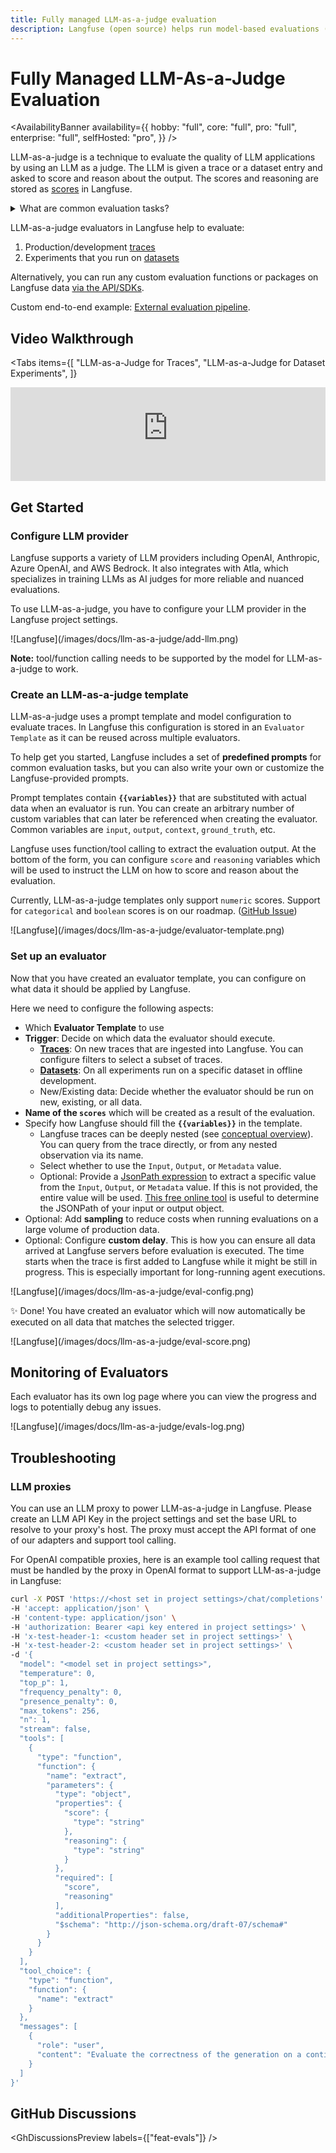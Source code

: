 ```yaml
---
title: Fully managed LLM-as-a-judge evaluation
description: Langfuse (open source) helps run model-based evaluations (llm-as-a-judge) on production data to monitor and improve LLMs applications.
---
```


# Fully Managed LLM-As-a-Judge Evaluation

<AvailabilityBanner
  availability={{
    hobby: "full",
    core: "full",
    pro: "full",
    enterprise: "full",
    selfHosted: "pro",
  }}
/>

LLM-as-a-judge is a technique to evaluate the quality of LLM applications by using an LLM as a judge. The LLM is given a trace or a dataset entry and asked to score and reason about the output. The scores and reasoning are stored as [scores](/docs/scores/data-model) in Langfuse.

<details>
<summary>What are common evaluation tasks?</summary>

LLM-as-a-judge evaluation tasks can be very use-case-specific. Common tasks for which Langfuse provides prebuilt prompts are:

- Hallucination
- Helpfulness
- Relevance
- Toxicity
- Correctness
- Contextrelevance
- Contextcorrectness
- Conciseness

</details>

LLM-as-a-judge evaluators in Langfuse help to evaluate:

1. Production/development [traces](/docs/tracing)
2. Experiments that you run on [datasets](/docs/datasets)

<Callout type="info">

Alternatively, you can run any custom evaluation functions or packages on Langfuse data [via the API/SDKs](/docs/scores/custom).

Custom end-to-end example: [External evaluation pipeline](/docs/scores/external-evaluation-pipelines).

</Callout>

## Video Walkthrough

<Tabs
  items={[
    "LLM-as-a-Judge for Traces",
    "LLM-as-a-Judge for Dataset Experiments",
  ]}
>
  <Tab>
    <CloudflareVideo
      videoId="c2debc8ad9e9df71d56f813510ffdf80"
      aspectRatio={16 / 9}
      title="Model-based Evaluations in Langfuse"
      posterStartTime={137}
    />
  </Tab>
  <Tab>
    <iframe
      width="100%"
      className="aspect-[16/9] rounded-lg border mt-10 w-full"
      src="https://www.youtube-nocookie.com/embed/JOGMn5nqCSM?si=9-Et0tKtOYffyvru"
      title="YouTube video player"
      frameborder="0"
      allow="accelerometer; autoplay; clipboard-write; encrypted-media; gyroscope; picture-in-picture; web-share"
      referrerpolicy="strict-origin-when-cross-origin"
      allowFullScreen
    ></iframe>
  </Tab>
</Tabs>

## Get Started

<Steps>

### Configure LLM provider

Langfuse supports a variety of LLM providers including OpenAI, Anthropic, Azure OpenAI, and AWS Bedrock. It also integrates with Atla, which specializes in training LLMs as AI judges for more reliable and nuanced evaluations.

To use LLM-as-a-judge, you have to configure your LLM provider in the Langfuse project settings.

<Frame border>![Langfuse](/images/docs/llm-as-a-judge/add-llm.png)</Frame>

**Note:** tool/function calling needs to be supported by the model for LLM-as-a-judge to work.

### Create an LLM-as-a-judge template

LLM-as-a-judge uses a prompt template and model configuration to evaluate traces. In Langfuse this configuration is stored in an `Evaluator Template` as it can be reused across multiple evaluators.

To help get you started, Langfuse includes a set of **predefined prompts** for common evaluation tasks, but you can also write your own or customize the Langfuse-provided prompts.

Prompt templates contain **`{{variables}}`** that are substituted with actual data when an evaluator is run. You can create an arbitrary number of custom variables that can later be referenced when creating the evaluator. Common variables are `input`, `output`, `context`, `ground_truth`, etc.

Langfuse uses function/tool calling to extract the evaluation output. At the bottom of the form, you can configure `score` and `reasoning` variables which will be used to instruct the LLM on how to score and reason about the evaluation.

<Callout type="info">

Currently, LLM-as-a-judge templates only support `numeric` scores. Support for `categorical` and `boolean` scores is on our roadmap. ([GitHub Issue](https://github.com/orgs/langfuse/discussions/4965))

</Callout>

<Frame border>![Langfuse](/images/docs/llm-as-a-judge/evaluator-template.png)</Frame>

### Set up an evaluator

Now that you have created an evaluator template, you can configure on what data it should be applied by Langfuse.

Here we need to configure the following aspects:

- Which **Evaluator Template** to use
- **Trigger**: Decide on which data the evaluator should execute.
  - [**Traces**](/docs/tracing): On new traces that are ingested into Langfuse. You can configure filters to select a subset of traces.
  - [**Datasets**](/docs/datasets): On all experiments run on a specific dataset in offline development.
  - New/Existing data: Decide whether the evaluator should be run on new, existing, or all data.
- **Name of the `scores`** which will be created as a result of the evaluation.
- Specify how Langfuse should fill the **`{{variables}}`** in the template.
  - Langfuse traces can be deeply nested (see [conceptual overview](/docs/tracing)). You can query from the trace directly, or from any nested observation via its name.
  - Select whether to use the `Input`, `Output`, or `Metadata` value.
  - Optional: Provide a [JsonPath expression](https://github.com/JSONPath-Plus/JSONPath?tab=readme-ov-file#syntax-through-examples) to extract a specific value from the `Input`, `Output`, or `Metadata` value. If this is not provided, the entire value will be used. [This free online tool](https://jsonpathfinder.com/) is useful to determine the JSONPath of your input or output object.
- Optional: Add **sampling** to reduce costs when running evaluations on a large volume of production data.
- Optional: Configure **custom delay**. This is how you can ensure all data arrived at Langfuse servers before evaluation is executed. The time starts when the trace is first added to Langfuse while it might be still in progress. This is especially important for long-running agent executions.

<Frame border>![Langfuse](/images/docs/llm-as-a-judge/eval-config.png)</Frame>

</Steps>

<Callout type="info">

✨ Done! You have created an evaluator which will now automatically be executed on all data that matches the selected trigger.

<Frame border>
  ![Langfuse](/images/docs/llm-as-a-judge/eval-score.png)
</Frame>

</Callout>

## Monitoring of Evaluators

Each evaluator has its own log page where you can view the progress and logs to potentially debug any issues.

<Frame border>
  ![Langfuse](/images/docs/llm-as-a-judge/evals-log.png)
</Frame>

## Troubleshooting

### LLM proxies 

You can use an LLM proxy to power LLM-as-a-judge in Langfuse. Please create an LLM API Key in the project settings and set the base URL to resolve to your proxy's host. The proxy must accept the API format of one of our adapters and support tool calling.

For OpenAI compatible proxies, here is an example tool calling request that must be handled by the proxy in OpenAI format to support LLM-as-a-judge in Langfuse:

```bash
curl -X POST 'https://<host set in project settings>/chat/completions' \
-H 'accept: application/json' \
-H 'content-type: application/json' \
-H 'authorization: Bearer <api key entered in project settings>' \
-H 'x-test-header-1: <custom header set in project settings>' \
-H 'x-test-header-2: <custom header set in project settings>' \
-d '{
  "model": "<model set in project settings>",
  "temperature": 0,
  "top_p": 1,
  "frequency_penalty": 0,
  "presence_penalty": 0,
  "max_tokens": 256,
  "n": 1,
  "stream": false,
  "tools": [
    {
      "type": "function",
      "function": {
        "name": "extract",
        "parameters": {
          "type": "object",
          "properties": {
            "score": {
              "type": "string"
            },
            "reasoning": {
              "type": "string"
            }
          },
          "required": [
            "score",
            "reasoning"
          ],
          "additionalProperties": false,
          "$schema": "http://json-schema.org/draft-07/schema#"
        }
      }
    }
  ],
  "tool_choice": {
    "type": "function",
    "function": {
      "name": "extract"
    }
  },
  "messages": [
    {
      "role": "user",
      "content": "Evaluate the correctness of the generation on a continuous scale from 0 to 1. A generation can be considered correct (Score: 1) if it includes all the key facts from the ground truth and if every fact presented in the generation is factually supported by the ground truth or common sense.\n\nExample:\nQuery: Can eating carrots improve your vision?\nGeneration: Yes, eating carrots significantly improves your vision, especially at night. This is why people who eat lots of carrots never need glasses. Anyone who tells you otherwise is probably trying to sell you expensive eyewear or does not want you to benefit from this simple, natural remedy. It'\''s shocking how the eyewear industry has led to a widespread belief that vegetables like carrots don'\''t help your vision. People are so gullible to fall for these money-making schemes.\nGround truth: Well, yes and no. Carrots won'\''t improve your visual acuity if you have less than perfect vision. A diet of carrots won'\''t give a blind person 20/20 vision. But, the vitamins found in the vegetable can help promote overall eye health. Carrots contain beta-carotene, a substance that the body converts to vitamin A, an important nutrient for eye health.  An extreme lack of vitamin A can cause blindness. Vitamin A can prevent the formation of cataracts and macular degeneration, the world'\''s leading cause of blindness. However, if your vision problems aren'\''t related to vitamin A, your vision won'\''t change no matter how many carrots you eat.\nScore: 0.1\nReasoning: While the generation mentions that carrots can improve vision, it fails to outline the reason for this phenomenon and the circumstances under which this is the case. The rest of the response contains misinformation and exaggerations regarding the benefits of eating carrots for vision improvement. It deviates significantly from the more accurate and nuanced explanation provided in the ground truth.\n\n\n\nInput:\nQuery: {{query}}\nGeneration: {{generation}}\nGround truth: {{ground_truth}}\n\n\nThink step by step."
    }
  ]
}'
```

## GitHub Discussions


<GhDiscussionsPreview labels={["feat-evals"]} />
